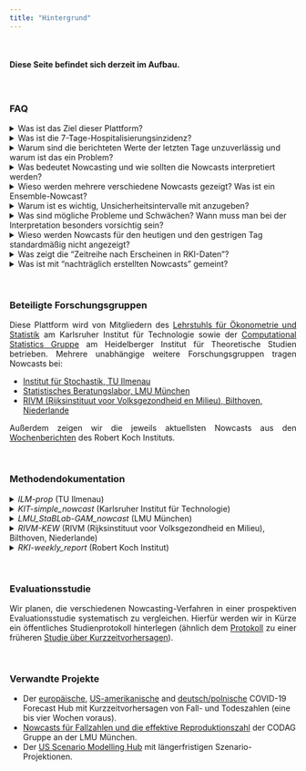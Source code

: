 ```yaml
---
title: "Hintergrund"
---
```


<style>
p {
  text-align: justify;
}
</style>

<br>

#### Diese Seite befindet sich derzeit im Aufbau.

<br>

### FAQ

<details><summary>Was ist das Ziel dieser Plattform?</summary>
<p>
*Das Hauptziel dieses Projekts besteht darin, die Werte der 7-Tages-Hospitalisierungsinzidenz in Deutschland besser interpretierbar zu machen und aus vorläufigen Daten aktuelle Trends herauszuarbeiten. Wie in den Antworten zu den weiteren Fragen erläutert unterschätzen die jeweils neuesten Werte der rohen Hospitalisierungsinzidenz die entsprechende wahre Zahl der Hospitalisierungen. Nowcast-Korrekturen dieser Zahlen erlauben eine besseren Einschätzung der derzeitigen epidemiologischen Lage.*
</p>
<p>
*Gleichzeitig haben wir ein wissenschaftliches Interesse, verschiedene Nowcasting-Verfahren miteinander zu vergleichen und zu untersuchen, ob die Kombination verschiedener Nowcasts zu verlässlicheren Ergebnissen führt.*
</p>
</details>

<details><summary>Was ist die 7-Tage-Hospitalisierungsinzidenz?</summary>
<p>
*Die heutige 7-Tage-Hospitalisierungsinzidenz ist die Anzahl an hospitalisierten COVID-19 Fällen (absolut oder pro 100.000 Einwohner) deren Meldedatum, also das Datum an dem das lokale Gesundheitsamt die zugehörige COVID-19 Infektion elektronisch erfasst hat, in den 7 vorangegangenen Tagen liegt. Es handelt sich also* nicht *um die Zahl der neuen Hospitalisierungen in den letzten 7 Tagen. Auch berücksichtigt die 7-Tage-Hospitalisierungsinzidenz nicht, ob der Hospitalisierungsgrund COVID-19 oder ein anderer ist.*
</p>

<p> *Weitere Informationen sowie die aktuellen und vergangenen 7-Tage-Hospitalisierungsinzidenzen finden sich auf der [Github Seite des Robert Koch-Instituts](https://github.com/robert-koch-institut/COVID-19-Hospitalisierungen_in_Deutschland).*
</p>
</details>

<details><summary>Warum sind die berichteten Werte der letzten Tage unzuverlässig und warum ist das ein Problem?</summary>
<p>
*Zwischen dem Meldedatum und dem Datum, an welchem ein hospitalisierter Fall vom Robert Koch-Institut in die 7-Tage-Hospitalisierungsinzidenz aufgenommen wird, können mehrere Tage vergehen. Hier spielen mehrere Faktoren eine Rolle. Erstens kann es sein, dass die Person am Meldedatum nicht in einem Zustand ist, der Hospitalisierung erfordert, jedoch später hospitalisiert werden muss. In diesem Fall wird rückwirkend die Zahl der Hospitalisierungen für das entsprechende Meldedatum um eins erhöht. Zweitens kann es Meldeverzüge zwischen dem tatsächlichen Hospitalisierungsdatum und der Erfassung der Hospitalisieurngen in den Daten des RKI geben.*
</p>
<p>
*Deswegen ändern sich die täglichen, nach Meldedatum ausgewiesenen, Hospitalisierungen nachträglich. Die meisten Nachtragungen erfolgen innerhalb von wenigen Tagen, sodass vor allem die Werte der jeweils letzten Tage betroffen sind. Diese unterschätzen die tatsächlichen Hospitalisierungen oft deutlich (siehe z.B. [dieser Nachrichtenartikel des NDR](https://www.ndr.de/nachrichten/info/Hospitalisierungsrate-zeigt-nur-noch-die-Haelfte-der-Corona-Patienten,hospitalisierungsrate102.html)). Das macht es sehr schwierig, aktuelle Tendenzen aus der rohen 7-Tage-Hospitalisierungsinzidenz abzulesen. Insbesondere kann der Eindruck einer fallenden Hospitalisierungsinzidenz entstehen, selbst wenn diese in Wirklichkeit steigt.*
</p>
</details>

<details><summary>Was bedeutet Nowcasting und wie sollten die Nowcasts interpretiert werden?</summary>
<p>
*Nowcasting bezeichnet ein statistisches Korrekturverfahren, das ausgehend von vorläufigen Messungen schätzt, welchen Wert die selben Größen in einer späteren finalen Version eines Datensatzes annehmen werden. In unserem Anwendunsfall schätzen wir beruhend auf den Hospitalisierungen, die bis zum heutigen Tag für ein bestimmtes Meldedatum (siehe oben) bekannt geworden sind, wie hoch die Zahl der Hospitalisierungen für dieses Datum nach Vorliegen aller Meldungen insgesamt liegen wird.*
</p>
<p>
*Klassischerweise bezieht sich Nowcasting auf Ereignisse, die bereits eingetreten sind, aber noch nicht vollständig gemessen oder erfasst sind. Bei COVID-19-Fallzahlen schätzen das Nowcasting-Verfahren beispielsweise, wie viele Infektionen insgesamt an einem bestimmten Tag erfasst worden sind bevor diese Daten vollständig an zentraler Stelle zusammengetragen sind. Im Fall der Hospitalisierungen trifft dies nicht ganz zu, denn es ist möglich, dass Hospitalisierungen, die einem bestimmten (Fall-)Meldedatum zuzuordnen sind zum Zeitpunkt des Nowcasts noch gar nicht passiert sind. Wir verwenden dennoch den Begriff des Nowcasting, der sich auch für diese Art von Analyse eingebürgert hat.*
</p>
<p>
*Die hier präsentierten Nowcasts sollten als Wahrscheinlichkeitsaussagen interpretiert werden. Eine exakte Bestimmung der tatsächlichen Hospitalisierungszahl ist nicht möglich und Nowcasts geben lediglich einen Bereich wahrscheinlicher Werte an (siehe unten).*
</p>
</details>

<details><summary>Wieso werden mehrere verschiedene Nowcasts gezeigt? Was ist ein Ensemble-Nowcast?</summary>
<p>
*Bei der Erstellung von Nowcasts wird stets eine Reihe von Annahmen getroffen. Zudem können unterschiedliche Modelle unterschiedliche zusätzliche Datenquellen mit einbeziehen. Daher können sich die Ergebnisse verschiedener Verfahren unterscheiden, und es ist es sinnvoll, mehrere Nowcasts zu vergleichen und die Bandbreite der Vorhersagen zu berücksichtigen. Zudem kann es vorteilhaft sein, verschiedene Nowcasts in einem sogenannten Ensemble-Nowcast zusammenzuführen, um eine robustere Schätzung zu erhalten. Dies hat sich beispielsweise in der [Wettervorhersage](https://www.science.org/doi/abs/10.1126/science.1115255), aber auch in [epidemiologischen Anwendungen](https://www.medrxiv.org/content/10.1101/2021.02.03.21250974v1.full) bewährt.*
</p>
</details>

<details><summary>Warum ist es wichtig, Unsicherheitsintervalle mit anzugeben?</summary>
<p>
*Kein Modell ist perfekt und die genaue Zahl der Hospitalisierungen zu einem bestimmten Meldedatum kann nicht exakt vorhergesagt werden. Die Nowcasts, die hier dargestellt werden, quantifizieren deshalb explizit ihre eigene Unsicherheit, d.h. geben mit an, als wie verlässlich sie ihre eigene Schätzung ansehen. Dies geschieht mittels Intervallen, die den wahren Wert mit einer bestimmten Wahrscheinlichkeit (50% oder 95%) enthalten sollen.*
</p>
</details>

<details><summary>Was sind mögliche Probleme und Schwächen? Wann muss man bei der Interpretation besonders vorsichtig sein?</summary>
<p>
*Die zentrale Annahme, auf der die meisten Nowcasts beruhen ist, dass die Verzögerungen zwischen Meldedatum und Erscheinen einer Hospitalisierung in den Daten des RKI auch in Zukunft ähnlichen Mustern folgen werden wie in der Vergangenheit. Ist dies nicht mehr der Fall, etwa aufgrund gewichtiger Änderungen der Teststrategie oder einer Überlastung der Gesundheitsämter, so kann die Qualität der Nowcasts beeinträchtigt werden.*
</p>
</details>

<details><summary>Wieso werden Nowcasts für den heutigen und den gestrigen Tag standardmäßig nicht angezeigt?</summary>
<p>
*Für den heutigen und gestrigen Tag werden besonders viele Fälle nachgemeldet. Dadurch sind auch die Nowcasts für diese Tage weniger zuverlässig als für Tage, die weiter in der Vergangenheit liegen. Wir zeigen die Nowcasts für den heutigen und gestrigen Tag aus diesem Grund standardmäßig nicht an und empfehlen, sie sehr vorsichtig zu interpretieren.*
</p>
</details>

<details><summary>Was zeigt die "Zeitreihe nach Erscheinen in RKI-Daten"?</summary>
<p>
*Eine Alternative zum Nowcast der Hospitalisierungsinzidenz nach Meldedatum (also dem Datum, an dem die Infektion im lokale Gesundheitsamt elektronisch erfasst wurde, siehe oben) ist es, Hospitalisierungszahlen nach dem Zeitpunkt ihres Auftauchens im Datensatz des RKI zu aggregieren. Diese Zahlen ändern sich in den darauffolgenden Tagen nicht mehr, sodass Trends einfacher zu interpretieren sind. Die resultierende Kurve ist gegenüber der 7-Tages-Inzidenz nach Meldedatum in der Regel nach rechts verschoben, da es eine Verzögerung zwischen dem Meldedatum und dem Auftauchen einer Hospitalisierung in den Daten gibt.*
</p>
</details>

<details><summary>Was ist mit "nachträglich erstellten Nowcasts" gemeint?</summary>
<p>
*Das Hauptziel dieses Projekts ist es, Nowcasts in Echtzeit zur Verfügung zu stellen um eine verbesserte Lageeinschätzung zu ermöglichen. Um verschiedene Modellierungsansätze besser wissenschaftlich vergleichen zu können, sammeln wir aber auch Nowcasts, die rückwirkend erzeugt wurden. So können wir evaluieren, wie diese in der Vergangenheit abgeschnitten hätten. Wichtig für einen fairen Vergleich ist hierbei, dass auch bei den nachträglich erstellten Nowcasts nur Daten in das Modell einfließen, die zum jeweiligen Nowcast-Zeitpunkt bereits verfügbar waren.*
</p>
</details>

<br>

### Beteiligte Forschungsgruppen

Diese Plattform wird von Mitgliedern des [Lehrstuhls für Ökonometrie und Statistik](https://statistik.econ.kit.edu/index.php) am Karlsruher Institut für Technologie sowie der [Computational Statistics Gruppe](https://www.h-its.org/de/forschung/cst/) am Heidelberger Institut für Theoretische Studien betrieben. Mehrere unabhängige weitere Forschungsgruppen tragen Nowcasts bei:

- [Institut für Stochastik, TU Ilmenau](https://www.tu-ilmenau.de/stochastik/)
- [Statistisches Beratungslabor, LMU München](https://corona.stat.uni-muenchen.de/)
- [RIVM (Rijksinstituut voor Volksgezondheid en Milieu), Bilthoven, Niederlande](https://www.rivm.nl/en)


Außerdem zeigen wir die jeweils aktuellsten Nowcasts aus den [Wochenberichten](https://www.rki.de/DE/Content/InfAZ/N/Neuartiges_Coronavirus/Situationsberichte/Gesamt.html) des Robert Koch Instituts.

<br>

### Methodendokumentation

<details><summary>*ILM-prop* (TU Ilmenau)</summary>
<p>
Diese Nowcasts verwenden die in der Vergangenheit beobachteten an der 7-Tage-Inzidenz der COVID-19 Fällen anteiligen 7-Tage-Hospitalisierungsinzidenz nach einer, zwei usw. Wochen. 
Von der heute bekannten 7-Tage-Inzidenz werden dann diese Anteile berechnet und aufsummiert um die finale Anzahl an 7-Tage-Hospitalisierungen vorherzusagen.
Die Unsicherheit wird durch Anwendung der Methode auf vergangene Zeitpunkte quantifiziert, wobei eine Log-Normalverteilung (Altersgruppen) beziehungsweise Normalverteilung (Summe über alle Altersgruppen) für die Vorhersagefehler angesetzt wird.
</p>

<p>
Die Hauptannahme dieses Verfahrens ist, dass sich der Anteil von Hospitalisierungen an der 7-Tage-Inzidenz und die Verzüge von Meldedatum des Falls bis dieser in den RKI-Daten erscheint nur langsam ändert. 
</p>
</details>

<details><summary>*KIT-simple_nowcast* (Karlsruher Institut für Technologie)</summary>
<p>
*Das Nowcasting beruht auf einer einfachen Schätzung der Verteilung der Verzögerungsdauern zwischen Meldedatum und Erscheinen einer Hospitalisierung in den RKI-Daten (basierend auf den letzten 50 Tagen). Aus diesen werden Multiplikationsfaktoren abgeleitet, mit denen die jeweils unvollständigen aktuellsten Beobachtungen nach oben korrigiert werden. Um die Nowcast-Unsicherheit zu beurteilen werden derartige korrigierte Werte auch für vergangene Zeitpunkte (basierend jeweils auf der damals verfügbaren Information) generiert und mit den entsprechenden später gemachten Beobachtungen verglichen. Hierfür wird eine negative Binomialverteilung angenommen, deren Streuungsparameter vom zeitlichen Abstand zwischen Meldedatum und Zeitpunkt des Nowcats abhängt. Die Schätzung der Streuungsparameter erfolgt mittels der Maximum Likelihood-Methode.*
</p>
<p>
*Dieses Verfahren ist bewusst einfach gehalten. Die zentrale Annahme besteht darin, dass die Struktur der Meldeverzüge zeitlich stabil bleibt. Z.B. Wochentagseffekte oder Entwicklungen der Fallzahlen werden nicht berücksichtigt.*
</p>
</details>


<details><summary>*LMU_StaBLab-GAM_nowcast* (LMU München)</summary>
<p>
*Die Nowcasts beruhen auf einem generalisierten additiven Modell und der sequenziellen Multinomialstruktur der zeitlichen Verzögerungen. Das Modell ist eine geringfügig angepasste Version des Verfahrens von [Schneble et al. (2020)](https://onlinelibrary.wiley.com/doi/full/10.1002/bimj.202000143) zum Nowcasting von tödlich verlaufenden Infektionen.*
</p>
</details>




<details><summary>*RIVM-KEW* (RIVM (Rijksinstituut voor Volksgezondheid en Milieu), Bilthoven, Niederlande)</summary>
<p>
*Dieses Modell ist eine vereinfachte Version des Verfahrens von van de Kassteele, Eilers und Wallinga ([Epidemiology, 2019](https://doi.org/10.1097/ede.0000000000001050)). Für die berichteten Zählwerte pro Meldedatum und Verzögerung wird eine negative Binomialverteilung angenommen. Die erwarteten Werte werden mittels einer zweidimensionalen P-Spline-Oberfläche und weiteren Kovariablen modelliert. Diese Oberfläche wird für die noch nicht beobachteten Kombinationen von Datums- und Verzögerungswert extrapoliert. Der Nowcast für ein Meldedatum entspricht dann der Summe über die entsprechenden beobachteten und extrapolierten Zählwerte pro Verzögerungsdauer. Vorhersageintervalle werden per Monte-Carlo-Simulation aus der entsprechenden prädiktiven Verteilung generiert. Die vereinfachte Version des Modells enthält keine Interaktionsterme für Kalenderzeit und Verzögerung und keine Unimodalitäts- oder Boundary-Restriktionen. Das Modell wird mittels des R-Pakets [mgcv](https://cran.r-project.org/web/packages/mgcv/index.html) angepasst.*
</p>
</details>

<details><summary>*RKI-weekly_report* (Robert Koch Institut)</summary>
<p>
*Hierbei handelt es sich um Schätzungen, die jeweils Donnerstags in den [Wochenberichten des Robert Koch Instituts](https://www.rki.de/DE/Content/InfAZ/N/Neuartiges_Coronavirus/Situationsberichte/Gesamt.html) veröffentlicht werden. Diese basieren auf einer modifizierten Variante der [Nowcastingberechnung zur 7-Tage-Inzidenz](https://www.rki.de/DE/Content/InfAZ/N/Neuartiges_Coronavirus/Projekte_RKI/Nowcasting.html).*
</p>
<p>
*Da die Nowcast-Schätzung des RKI derzeit nur über den Wochenbericht kommuniziert wird wird sie für diese Plattform aus der jeweiligen Grafik ausgelesen, was zu kleineren Ungenauigkeiten führen kann.*
</p>
</details>

<br>

### Evaluationsstudie

Wir planen, die verschiedenen Nowcasting-Verfahren in einer prospektiven Evaluationsstudie systematisch zu vergleichen. Hierfür werden wir in Kürze ein öffentliches Studienprotokoll hinterlegen (ähnlich dem [Protokoll](https://osf.io/zkdvb/) zu einer früheren [Studie über Kurzzeitvorhersagen](https://www.nature.com/articles/s41467-021-25207-0)).

<br>

### Verwandte Projekte

- Der [europäische](https://covid19forecasthub.eu/), [US-amerikanische](https://covid19forecasthub.org/) and [deutsch/polnische](kitmetricslab.github.io/forecasthub/) COVID-19 Forecast Hub mit Kurzzeitvorhersagen von Fall- und Todeszahlen (eine bis vier Wochen voraus).
- [Nowcasts für Fallzahlen und die effektive Reproduktionszahl](https://corona.stat.uni-muenchen.de/nowcast/) der CODAG Gruppe an der LMU München.
- Der [US Scenario Modelling Hub](https://covid19scenariomodelinghub.org/) mit längerfristigen Szenario-Projektionen.
